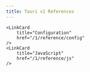 ```yaml
---
title: Tauri v1 References
---
```



<CardGrid>

    <LinkCard
        title="Configuration"
        href="/1/reference/config"
    />
    <LinkCard
        title="JavaScript"
        href="/1/reference/js"
    />

</CardGrid>
